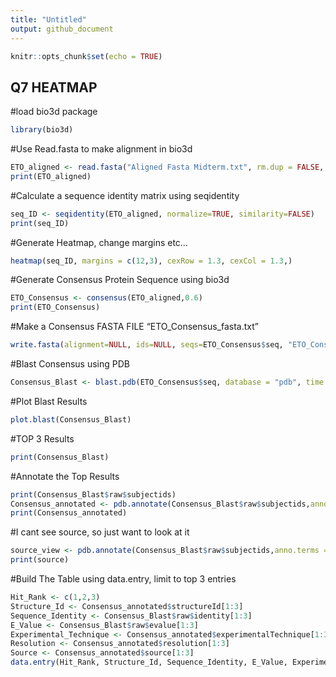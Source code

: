 ```yaml
---
title: "Untitled"
output: github_document
---
```


```r
knitr::opts_chunk$set(echo = TRUE)
```

## Q7 HEATMAP

#load bio3d package
```r
library(bio3d)
```

#Use Read.fasta to make alignment in bio3d

```r
ETO_aligned <- read.fasta("Aligned Fasta Midterm.txt", rm.dup = FALSE, to.upper = FALSE, to.dash=TRUE)
print(ETO_aligned)
```

#Calculate a sequence identity matrix using seqidentity
```r
seq_ID <- seqidentity(ETO_aligned, normalize=TRUE, similarity=FALSE)
print(seq_ID)
```

#Generate Heatmap, change margins etc...
```r
heatmap(seq_ID, margins = c(12,3), cexRow = 1.3, cexCol = 1.3,)
```

#Generate Consensus Protein Sequence using bio3d
```r
ETO_Consensus <- consensus(ETO_aligned,0.6)
print(ETO_Consensus)
```

#Make a Consensus FASTA FILE "ETO_Consensus_fasta.txt"
```r
write.fasta(alignment=NULL, ids=NULL, seqs=ETO_Consensus$seq, "ETO_Consensus_fasta.txt", append = FALSE)
```


#Blast Consensus using PDB
```r
Consensus_Blast <- blast.pdb(ETO_Consensus$seq, database = "pdb", time.out = NULL, chain.single=TRUE)

```
#Plot Blast Results

```r
plot.blast(Consensus_Blast)
```

#TOP 3 Results
```r
print(Consensus_Blast)
```

#Annotate the Top Results
```r
print(Consensus_Blast$raw$subjectids)
Consensus_annotated <- pdb.annotate(Consensus_Blast$raw$subjectids,anno.terms = NULL ,unique = TRUE, verbose = FALSE)
print(Consensus_annotated)
```
#I cant see source, so just want to look at it
```r
source_view <- pdb.annotate(Consensus_Blast$raw$subjectids,anno.terms = "source" ,unique = TRUE, verbose = FALSE)
print(source)
```

#Build The Table using data.entry, limit to top 3 entries
```r
Hit_Rank <- c(1,2,3)
Structure_Id <- Consensus_annotated$structureId[1:3]
Sequence_Identity <- Consensus_Blast$raw$identity[1:3]
E_Value <- Consensus_Blast$raw$evalue[1:3]
Experimental_Technique <- Consensus_annotated$experimentalTechnique[1:3]
Resolution <- Consensus_annotated$resolution[1:3]
Source <- Consensus_annotated$source[1:3]
data.entry(Hit_Rank, Structure_Id, Sequence_Identity, E_Value, Experimental_Technique, Resolution, Source)

```

